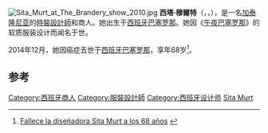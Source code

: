[[File:Sita_Murt_at_The_Brandery_show_2010.jpg|thumb]]
'''西塔·穆爾特'''（{{lang-es|Sita Murt}}，{{IPA-ca|ˈsitə ˈmurt}}，{{bd|1946年||2014年|12月1日|catIdx=Murt}}），是一名[[加泰隆尼亞人|加泰隆尼亚]]的[[時裝設計師|時裝設計師]]和商人。她出生于[[西班牙|西班牙]][[巴塞罗那|巴塞罗那]]。她因《[[午夜巴塞罗那|午夜巴塞罗那]]》的软质服装设计而闻名于世。

2014年12月，她因癌症去世于[[西班牙|西班牙]][[巴塞罗那|巴塞罗那]]，享年68岁<ref>[http://www.abc.es/estilo/gente/20141201/abci-muere-sita-murt-201412011030.html Fallece la diseñadora Sita Murt a los 68 años] {{Wayback|url=http://www.abc.es/estilo/gente/20141201/abci-muere-sita-murt-201412011030.html |date=20200807222759 }} {{es icon}}</ref>。

==参考==
{{reflist}}

{{Authority control}}
{{DEFAULTSORT:Murt, Sita}}
[[Category:西班牙商人|Category:西班牙商人]]
[[Category:服裝設計師|Category:服裝設計師]]
[[Category:西班牙设计师|Category:西班牙设计师]]
[[Category:西班牙服装公司|Sita Murt]]
{{Spain-bio-stub}}